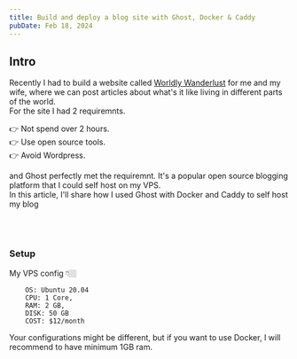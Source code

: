 ```yaml
---
title: Build and deploy a blog site with Ghost, Docker & Caddy
pubDate: Feb 18, 2024
---
```


## Intro

Recently I had to build a website called [Worldly Wanderlust](https://worldlywanderlust.com) for me and my wife, where we can post articles about what's it like living in different parts of the world.\
For the site I had 2 requiremnts.
<br />

👉 Not spend over 2 hours.\
👉 Use open source tools.\
👉 Avoid Wordpress.

and Ghost perfectly met the requiremnt. It's a popular open source blogging platform that I could self host on my VPS.\
In this article, I'll share how I used Ghost with Docker and Caddy to self host my blog

<br />
<br />

### Setup

My VPS config 👇🏼

```
    OS: Ubuntu 20.04
    CPU: 1 Core,
    RAM: 2 GB,
    DISK: 50 GB
    COST: $12/month
```

Your configurations might be different, but if you want to use Docker, I will recommend to have minimum 1GB ram.



